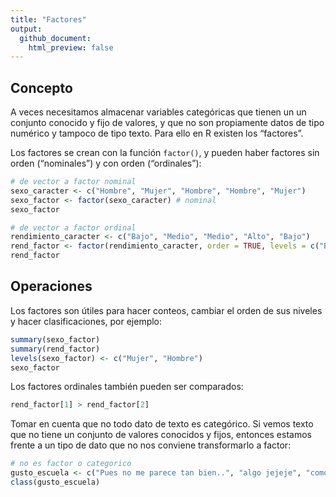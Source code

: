 ```yaml
---
title: "Factores"
output: 
  github_document:
    html_preview: false
---
```


## Concepto

A veces necesitamos almacenar variables categóricas que tienen un un conjunto conocido y fijo de valores, y que no son propiamente datos de tipo numérico y tampoco de tipo texto. Para ello en R existen los "factores".

Los factores se crean con la función `factor()`, y pueden haber factores sin orden ("nominales") y con orden ("ordinales"):

```r
# de vector a factor nominal
sexo_caracter <- c("Hombre", "Mujer", "Hombre", "Hombre", "Mujer")
sexo_factor <- factor(sexo_caracter) # nominal
sexo_factor
```

```r
# de vector a factor ordinal
rendimiento_caracter <- c("Bajo", "Medio", "Medio", "Alto", "Bajo")
rend_factor <- factor(rendimiento_caracter, order = TRUE, levels = c("Bajo", "Medio", "Alto")) # ordinal
rend_factor
```

## Operaciones

Los factores son útiles para hacer conteos, cambiar el orden de sus niveles y hacer clasificaciones, por ejemplo:

```r
summary(sexo_factor)
summary(rend_factor)
levels(sexo_factor) <- c("Mujer", "Hombre")
sexo_factor
```
Los factores ordinales también pueden ser comparados:
```r
rend_factor[1] > rend_factor[2]
```

Tomar en cuenta que no todo dato de texto es categórico. Si vemos texto que no tiene un conjunto de valores conocidos y fijos, entonces estamos frente a un tipo de dato que no nos conviene transformarlo a factor:

```r
# no es factor o categorico
gusto_escuela <- c("Pues no me parece tan bien..", "algo jejeje", "como q si")
class(gusto_escuela)
```

